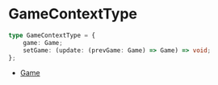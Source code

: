 # GameContextType

```typescript
type GameContextType = {
    game: Game;
    setGame: (update: (prevGame: Game) => Game) => void;
};
```

- [Game](../game/game)
